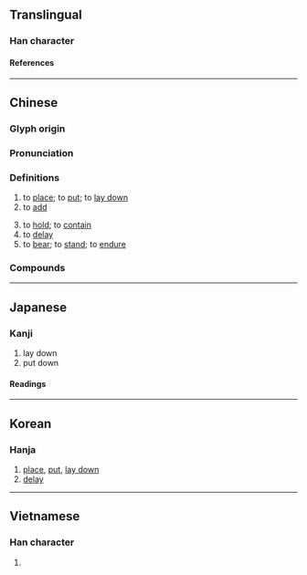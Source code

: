 {{also|搁}}
{{character info}}
==Translingual==

===Han character===
{{Han char|rn=64|rad=手|as=14|sn=17|four=57020|canj=QANR|ids=⿰扌閣}}

====References====
{{Han ref|kx=0461.011|dkj=12892|dj=0810.090|hdz=31977.050|uh=64F1}}

----

==Chinese==
{{zh-forms|s=搁}}

===Glyph origin===
{{Han etym}}

===Pronunciation===
{{zh-pron
|m=gē,gé
|ma=Zh-gē.oga
|m_note=gē - literary (“to place; to add; to hold”); gé (Mainland), gē (Taiwan) - vernacular (“to bear”)
|c=gok3
|h=pfs=
|md=
|mn=kok/koh
|mn_note=kok - literary; koh - vernacular
|w=
|mc=y
|oc=y
|cat=v
}}

===Definitions===
{{zh-hanzi}}

# to [[place]]; to [[put]]; to [[lay down]]
# to [[add]]
#: {{zh-x|擱 點兒{r} 鹽|'''add''' some [[salt]]}}
# to [[hold]]; to [[contain]]
# to [[delay]]
# to [[bear]]; to [[stand]]; to [[endure]]

===Compounds===
{{zh-der|耽擱|擱置|擱不住|擱得住|擱淺|擱板|暫擱|延擱|中途擱淺|擱車|擱不下|擱稻|擱起|捺擱|擱下|擱錢|暫且擱下|擱心眼兒|擱筆|擔擱|擱在心上|筆擱|臂擱}}

{{zh-cat|Elementary}}

----

==Japanese==

===Kanji===
{{ja-kanji|grade=|rs=手14}}

# lay down
# put down

====Readings====
{{ja-readings
|goon=かく
|kanon=かく
|kun=お-く
}}

----

==Korean==

===Hanja===
{{ko-hanja|각}}

# [[place]], [[put]], [[lay down]]
# [[delay]]

----

==Vietnamese==

===Han character===
{{vi-readings|rs=手14|reading=[[gác]], [[các]]}}

# {{rfdef|vi|sort=手14}}

{{cln|vi|Han tu}}